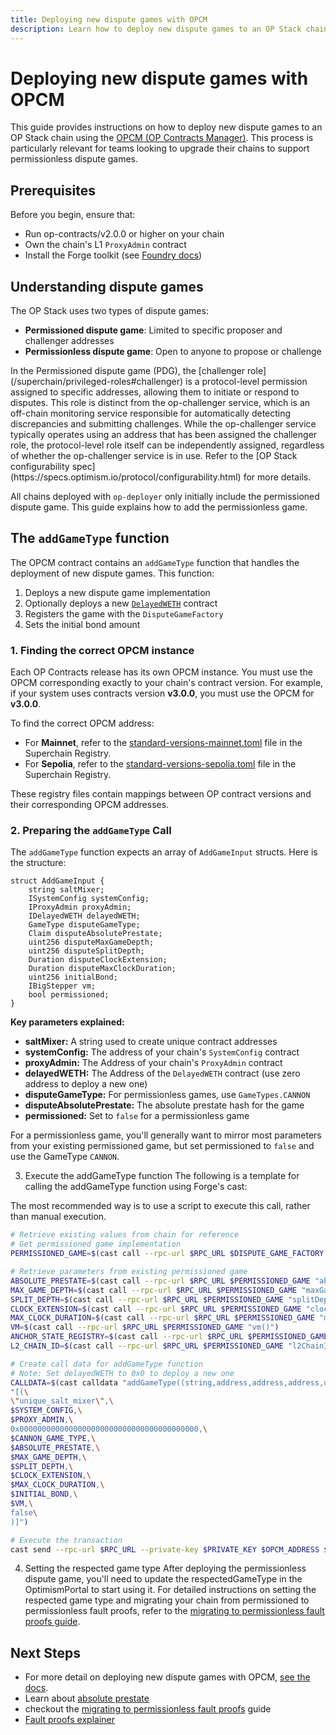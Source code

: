 ```yaml
---
title: Deploying new dispute games with OPCM
description: Learn how to deploy new dispute games to an OP Stack chain using OPCM
---
```



# Deploying new dispute games with OPCM

This guide provides instructions on how to deploy new dispute games to an OP Stack chain using the [OPCM (OP Contracts Manager)](/stack/opcm). This process is particularly relevant for teams looking to upgrade their chains to support permissionless dispute games.

## Prerequisites

Before you begin, ensure that:

*   Run op-contracts/v2.0.0 or higher on your chain
*   Own the chain's L1 `ProxyAdmin` contract
*   Install the Forge toolkit (see [Foundry docs](https://getfoundry.sh/))

## Understanding dispute games

The OP Stack uses two types of dispute games:

*   **Permissioned dispute game**: Limited to specific proposer and challenger addresses
*   **Permissionless dispute game**: Open to anyone to propose or challenge

<Info>
  In the Permissioned dispute game (PDG), the [challenger role](/superchain/privileged-roles#challenger) is a protocol-level permission assigned to specific addresses, allowing them to initiate or respond to disputes. This role is distinct from the op-challenger service, which is an off-chain monitoring service responsible for automatically detecting discrepancies and submitting challenges.
  While the op-challenger service typically operates using an address that has been assigned the challenger role, the protocol-level role itself can be independently assigned, regardless of whether the op-challenger service is in use.
  Refer to the [OP Stack configurability spec](https://specs.optimism.io/protocol/configurability.html) for more details.
</Info>

All chains deployed with `op-deployer` only initially include the permissioned dispute game.
This guide explains how to add the permissionless game.

## The `addGameType` function

The OPCM contract contains an `addGameType` function that handles the deployment of new dispute games. This function:

1.  Deploys a new dispute game implementation
2.  Optionally deploys a new [`DelayedWETH`](https://github.com/ethereum-optimism/optimism/blob/6dc586d551f55b2b3a607cfcca9d3d272dec84d7/packages/contracts-bedrock/src/dispute/DelayedWETH.sol) contract
3.  Registers the game with the `DisputeGameFactory`
4.  Sets the initial bond amount

### 1. Finding the correct OPCM instance

Each OP Contracts release has its own OPCM instance. You must use the OPCM corresponding exactly to your chain's contract version. For example, if your system uses contracts version **v3.0.0**, you must use the OPCM for **v3.0.0**.

To find the correct OPCM address:

*   For **Mainnet**, refer to the [standard-versions-mainnet.toml](https://github.com/ethereum-optimism/superchain-registry/blob/main/validation/standard/standard-versions-mainnet.toml) file in the Superchain Registry.
*   For **Sepolia**, refer to the [standard-versions-sepolia.toml](https://github.com/ethereum-optimism/superchain-registry/blob/main/validation/standard/standard-versions-sepolia.toml) file in the Superchain Registry.

These registry files contain mappings between OP contract versions and their corresponding OPCM addresses.

### 2. Preparing the `addGameType` Call

The `addGameType` function expects an array of `AddGameInput` structs. Here is the structure:

```solidity
struct AddGameInput {
    string saltMixer;
    ISystemConfig systemConfig;
    IProxyAdmin proxyAdmin;
    IDelayedWETH delayedWETH;
    GameType disputeGameType;
    Claim disputeAbsolutePrestate;
    uint256 disputeMaxGameDepth;
    uint256 disputeSplitDepth;
    Duration disputeClockExtension;
    Duration disputeMaxClockDuration;
    uint256 initialBond;
    IBigStepper vm;
    bool permissioned;
}
```

**Key parameters explained:**

*   **saltMixer:** A string used to create unique contract addresses
*   **systemConfig:** The address of your chain's `SystemConfig` contract
*   **proxyAdmin:** The Address of your chain's `ProxyAdmin` contract
*   **delayedWETH:** The Address of the `DelayedWETH` contract (use zero address to deploy a new one)
*   **disputeGameType:** For permissionless games, use `GameTypes.CANNON`
*   **disputeAbsolutePrestate:** The absolute prestate hash for the game
*   **permissioned:** Set to `false` for a permissionless game

For a permissionless game, you'll generally want to mirror most parameters from your existing permissioned game, but set permissioned to `false` and use the GameType `CANNON`.

3.  Execute the addGameType function
    The following is a template for calling the addGameType function using Forge's cast:

<Info>
  The most recommended way is to use a script to execute this call, rather than manual execution.
</Info>

```bash
# Retrieve existing values from chain for reference
# Get permissioned game implementation
PERMISSIONED_GAME=$(cast call --rpc-url $RPC_URL $DISPUTE_GAME_FACTORY "gameImpls(uint32)" $PERMISSIONED_GAME_TYPE)

# Retrieve parameters from existing permissioned game
ABSOLUTE_PRESTATE=$(cast call --rpc-url $RPC_URL $PERMISSIONED_GAME "absolutePrestate()")
MAX_GAME_DEPTH=$(cast call --rpc-url $RPC_URL $PERMISSIONED_GAME "maxGameDepth()")
SPLIT_DEPTH=$(cast call --rpc-url $RPC_URL $PERMISSIONED_GAME "splitDepth()")
CLOCK_EXTENSION=$(cast call --rpc-url $RPC_URL $PERMISSIONED_GAME "clockExtension()")
MAX_CLOCK_DURATION=$(cast call --rpc-url $RPC_URL $PERMISSIONED_GAME "maxClockDuration()")
VM=$(cast call --rpc-url $RPC_URL $PERMISSIONED_GAME "vm()")
ANCHOR_STATE_REGISTRY=$(cast call --rpc-url $RPC_URL $PERMISSIONED_GAME "anchorStateRegistry()")
L2_CHAIN_ID=$(cast call --rpc-url $RPC_URL $PERMISSIONED_GAME "l2ChainId()")

# Create call data for addGameType function
# Note: Set delayedWETH to 0x0 to deploy a new one
CALLDATA=$(cast calldata "addGameType((string,address,address,address,uint32,bytes32,uint256,uint256,uint64,uint64,uint256,address,bool)[])" \
"[(\
\"unique_salt_mixer\",\
$SYSTEM_CONFIG,\
$PROXY_ADMIN,\
0x0000000000000000000000000000000000000000,\
$CANNON_GAME_TYPE,\
$ABSOLUTE_PRESTATE,\
$MAX_GAME_DEPTH,\
$SPLIT_DEPTH,\
$CLOCK_EXTENSION,\
$MAX_CLOCK_DURATION,\
$INITIAL_BOND,\
$VM,\
false\
)]")

# Execute the transaction
cast send --rpc-url $RPC_URL --private-key $PRIVATE_KEY $OPCM_ADDRESS $CALLDATA
```

4.  Setting the respected game type
    After deploying the permissionless dispute game, you'll need to update the respectedGameType in the OptimismPortal to start using it.
    For detailed instructions on setting the respected game type and migrating your chain from permissioned to permissionless fault proofs, refer to the [migrating to permissionless fault proofs guide](/operators/chain-operators/tutorials/migrating-permissionless).

## Next Steps

*   For more detail on deploying new dispute games with OPCM, [see the docs](/operators/chain-operators/tutorials/dispute-games).
*   Learn about [absolute prestate](/operators/chain-operators/tutorials/absolute-prestate)
*   checkout the [migrating to permissionless fault proofs](/operators/chain-operators/tutorials/migrating-permissionless) guide
*   [Fault proofs explainer](/stack/fault-proofs/explainer)
